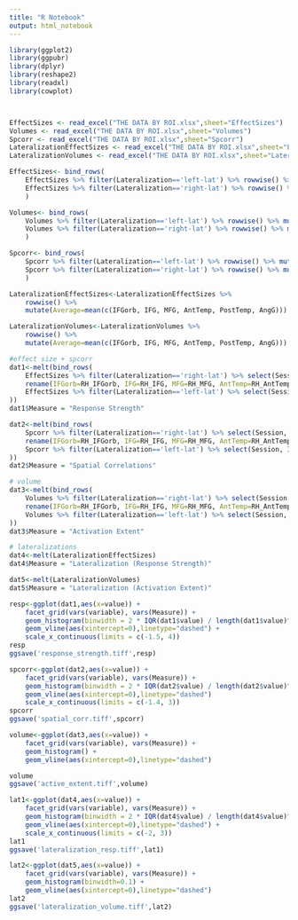 ```yaml
---
title: "R Notebook"
output: html_notebook
---
```


```r
library(ggplot2)
library(ggpubr)
library(dplyr)
library(reshape2)
library(readxl)
library(cowplot)



EffectSizes <- read_excel("THE DATA BY ROI.xlsx",sheet="EffectSizes")
Volumes <- read_excel("THE DATA BY ROI.xlsx",sheet="Volumes")
Spcorr <- read_excel("THE DATA BY ROI.xlsx",sheet="Spcorr")
LateralizationEffectSizes <- read_excel("THE DATA BY ROI.xlsx",sheet="LateralizationEffectSizes")
LateralizationVolumes <- read_excel("THE DATA BY ROI.xlsx",sheet="LateralizationVolumes")


```


```r

EffectSizes<- bind_rows(
    EffectSizes %>% filter(Lateralization=='left-lat') %>% rowwise() %>% mutate(Average=mean(c(IFGorb, IFG, MFG, AntTemp, PostTemp, AngG))), 
    EffectSizes %>% filter(Lateralization=='right-lat') %>% rowwise() %>% mutate(Average=mean(c(RH_IFGorb, RH_IFG, RH_MFG, RH_AntTemp, RH_PostTemp, RH_AngG)))
    )

Volumes<- bind_rows(
    Volumes %>% filter(Lateralization=='left-lat') %>% rowwise() %>% mutate(Average=mean(c(IFGorb, IFG, MFG, AntTemp, PostTemp, AngG))), 
    Volumes %>% filter(Lateralization=='right-lat') %>% rowwise() %>% mutate(Average=mean(c(RH_IFGorb, RH_IFG, RH_MFG, RH_AntTemp, RH_PostTemp, RH_AngG)))
    )

Spcorr<- bind_rows(
    Spcorr %>% filter(Lateralization=='left-lat') %>% rowwise() %>% mutate(Average=mean(c(IFGorb, IFG, MFG, AntTemp, PostTemp, AngG))), 
    Spcorr %>% filter(Lateralization=='right-lat') %>% rowwise() %>% mutate(Average=mean(c(RH_IFGorb, RH_IFG, RH_MFG, RH_AntTemp, RH_PostTemp, RH_AngG)))
    )

LateralizationEffectSizes<-LateralizationEffectSizes %>% 
    rowwise() %>% 
    mutate(Average=mean(c(IFGorb, IFG, MFG, AntTemp, PostTemp, AngG)))

LateralizationVolumes<-LateralizationVolumes %>% 
    rowwise() %>% 
    mutate(Average=mean(c(IFGorb, IFG, MFG, AntTemp, PostTemp, AngG)))

```



```r

#effect size + spcorr
dat1<-melt(bind_rows(
    EffectSizes %>% filter(Lateralization=='right-lat') %>% select(Session, RH_IFGorb, RH_IFG, RH_MFG, RH_AntTemp, RH_PostTemp, RH_AngG, Average) %>% 
    rename(IFGorb=RH_IFGorb, IFG=RH_IFG, MFG=RH_MFG, AntTemp=RH_AntTemp, PostTemp=RH_PostTemp, AngG=RH_AngG), 
    EffectSizes %>% filter(Lateralization=='left-lat') %>% select(Session, IFGorb, IFG, MFG, AntTemp, PostTemp, AngG, Average)
))
dat1$Measure = "Response Strength"

dat2<-melt(bind_rows(
    Spcorr %>% filter(Lateralization=='right-lat') %>% select(Session, RH_IFGorb, RH_IFG, RH_MFG, RH_AntTemp, RH_PostTemp, RH_AngG, Average) %>% 
    rename(IFGorb=RH_IFGorb, IFG=RH_IFG, MFG=RH_MFG, AntTemp=RH_AntTemp, PostTemp=RH_PostTemp, AngG=RH_AngG), 
    Spcorr %>% filter(Lateralization=='left-lat') %>% select(Session, IFGorb, IFG, MFG, AntTemp, PostTemp, AngG, Average)
))
dat2$Measure = "Spatial Correlations"

# volume 
dat3<-melt(bind_rows(
    Volumes %>% filter(Lateralization=='right-lat') %>% select(Session, RH_IFGorb, RH_IFG, RH_MFG, RH_AntTemp, RH_PostTemp, RH_AngG, Average) %>% 
    rename(IFGorb=RH_IFGorb, IFG=RH_IFG, MFG=RH_MFG, AntTemp=RH_AntTemp, PostTemp=RH_PostTemp, AngG=RH_AngG), 
    Volumes %>% filter(Lateralization=='left-lat') %>% select(Session, IFGorb, IFG, MFG, AntTemp, PostTemp, AngG, Average)
))
dat3$Measure = "Activation Extent"

# lateralizations
dat4<-melt(LateralizationEffectSizes)
dat4$Measure = "Lateralization (Response Strength)"

dat5<-melt(LateralizationVolumes)
dat5$Measure = "Lateralization (Activation Extent)"


```


```r

resp<-ggplot(dat1,aes(x=value)) + 
    facet_grid(vars(variable), vars(Measure)) + 
    geom_histogram(binwidth = 2 * IQR(dat1$value) / length(dat1$value)^(1/3)) + 
    geom_vline(aes(xintercept=0),linetype="dashed") +
    scale_x_continuous(limits = c(-1.5, 4))
resp
ggsave('response_strength.tiff',resp)

```

```r
spcorr<-ggplot(dat2,aes(x=value)) + 
    facet_grid(vars(variable), vars(Measure)) + 
    geom_histogram(binwidth = 2 * IQR(dat2$value) / length(dat2$value)^(1/3)) + 
    geom_vline(aes(xintercept=0),linetype="dashed") 
    scale_x_continuous(limits = c(-1.4, 3))
spcorr
ggsave('spatial_corr.tiff',spcorr)
```

```r
volume<-ggplot(dat3,aes(x=value)) + 
    facet_grid(vars(variable), vars(Measure)) + 
    geom_histogram() + 
    geom_vline(aes(xintercept=0),linetype="dashed")

volume
ggsave('active_extent.tiff',volume)
```


```r
lat1<-ggplot(dat4,aes(x=value)) + 
    facet_grid(vars(variable), vars(Measure)) + 
    geom_histogram(binwidth = 2 * IQR(dat4$value) / length(dat4$value)^(1/3)) + 
    geom_vline(aes(xintercept=0),linetype="dashed") + 
    scale_x_continuous(limits = c(-2, 3))
lat1
ggsave('lateralization_resp.tiff',lat1)
```


```r
lat2<-ggplot(dat5,aes(x=value)) + 
    facet_grid(vars(variable), vars(Measure)) + 
    geom_histogram(binwidth=0.1) + 
    geom_vline(aes(xintercept=0),linetype="dashed") 
lat2
ggsave('lateralization_volume.tiff',lat2)
```

